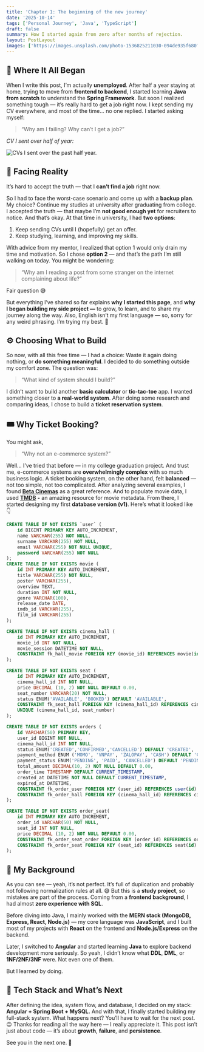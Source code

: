 ```yaml
---
title: 'Chapter 1: The beginning of the new journey'
date: '2025-10-14'
tags: ['Personal Journey', 'Java', 'TypeScript']
draft: false
summary: How I started again from zero after months of rejection.
layout: PostLayout
images: ['https://images.unsplash.com/photo-1536825211030-094de935f680?ixlib=rb-4.1.0&q=85&fm=jpg&crop=entropy&cs=srgb']
---
```



## 💭 Where It All Began


When I write this post, I’m actually **unemployed**. After half a year staying at home, trying to move from **frontend to backend**, I started learning **Java from scratch** to understand the **Spring Framework**. But soon I realized something tough — it’s really hard to get a job right now. I kept sending my CV everywhere, and most of the time… no one replied. I started asking myself:

> “Why am I failing? Why can’t I get a job?”

_CV I sent over half of year:_


![CVs I sent over the past half year.](https://prod-files-secure.s3.us-west-2.amazonaws.com/efeae8fb-3b44-437e-a57e-be87cac69182/b9c350dd-1fc9-4db6-9810-278939935fe9/Screenshot_from_2025-10-15_01-40-34.png?X-Amz-Algorithm=AWS4-HMAC-SHA256&X-Amz-Content-Sha256=UNSIGNED-PAYLOAD&X-Amz-Credential=ASIAZI2LB466Q2MOMNDT%2F20251015%2Fus-west-2%2Fs3%2Faws4_request&X-Amz-Date=20251015T080113Z&X-Amz-Expires=3600&X-Amz-Security-Token=IQoJb3JpZ2luX2VjEMP%2F%2F%2F%2F%2F%2F%2F%2F%2F%2FwEaCXVzLXdlc3QtMiJHMEUCIQCQmVRx2ZU4hUDAZY8Kcxb3BbBI3%2Fu%2FP3lwwYIhuY4m%2BQIgVUGoc7zhDJybfZzzb421S5zko0AeFUJvrofA0DrCPPQq%2FwMIbBAAGgw2Mzc0MjMxODM4MDUiDAaR4lQ7n4sL%2BYQnPircAyHLaOMbz0X7QSChDRCFGE2YXG6BC4PH0I2%2F6qmgiEO7FS27U7FTpejhz0J8XRm8nvsOVdmePP%2B2bxWi4kmjRov%2BSN3EwNaQMg%2BeqhGEgmLQSqTlpEcoIM7ipKPxOw%2BZJp%2FSuXwY88IrmnoRzl8hLjNG0PCt7VQdnN%2Fi0ThoLAKDMVpoEleyhIgtuA125x%2B7tMlp%2FbKfihJ%2FhS467o1cuK8FIxdo8YbdO%2FigHxuHGeLtc1fa%2BTtD7GXOOD8FRKwSZ9qbi3d5qNAlNrJD5h3EFJBXrmjgrDUk1L8JPyTuPQ2xCdEi1xv0nBwDhoaM92Yk8m2KoUmLLnf2yI0v7nWe2%2Bf%2BZgYrMpjfvZXi1FpQs5GQ%2F5HlsQYYyIr3QqvngagenpuWexCHNqs0%2BF%2BZThxWk3ggBjtJT0MSwXbc836AqhQ%2BpgVboz73wmKF%2BQnvv9ljMzmtEQY224A3CC%2FcEgjnv72EpJJt9ozx4WsfneuUc7QAUCZui%2FdZk%2FlcbIoj5ECmcI2X4rMi24awVv7gnfewKVjxaj20FfFvJrVjqGsGXKnf89zn0yw8xZ%2BEYS1eHR8KrGoEnU12q11W6uPj0TqBSbE8MlgsiCDE%2FiA%2FuScFTxCxGP4gWSfS%2BzCXvGNkMOqgvMcGOqUBQ2yj4oznLaAL54up1Ynyt3U1ixeX%2Bk2QoqBqMy8dasCqAd%2FTLGrRP0UV4MfNmxLjaJOIYXa%2Bk6mvwM2FZ1r4xYWQnvF8bEK6br7MdT9%2BUx51Q6p8HpiT13Dzxa2sV71%2FqO3XSJ68RWrmanelmdSpnh4Fd8M57RqYen9UI6aOGeEuSvvhe3ETfHlf47PwLAH6o0lIVsTLKCKC2NLQctLMHy81gcjE&X-Amz-Signature=09cd9acdc7737ca798cf345f191e6f7286c4c2fb772f0a8e768a7dd6a174245d&X-Amz-SignedHeaders=host&x-amz-checksum-mode=ENABLED&x-id=GetObject)


## 🥀 Facing Reality


It’s hard to accept the truth — that I **can’t find a job** right now.


So I had to face the worst-case scenario and come up with a **backup plan**. My choice? Continue my studies at university after graduating from college. I accepted the truth — that maybe I’m **not good enough yet** for recruiters to notice. And that’s okay. At that time in university, I had **two options**:

1. Keep sending CVs until I (hopefully) get an offer.
2. Keep studying, learning, and improving my skills.

With advice from my mentor, I realized that option 1 would only drain my time and motivation. So I chose **option 2** — and that’s the path I’m still walking on today. You might be wondering:

> “Why am I reading a post from some stranger on the internet complaining about life?”

Fair question 😅


But everything I’ve shared so far explains **why I started this page**, and **why I began building my side project —** to grow, to learn, and to share my journey along the way. Also, English isn’t my first language — so, sorry for any weird phrasing. I’m trying my best. 🙏


## ⚙️ Choosing What to Build


So now, with all this free time — I had a choice: Waste it again doing nothing, or **do something meaningful**. I decided to do something outside my comfort zone. The question was:

> “What kind of system should I build?”

I didn’t want to build another **basic calculator** or **tic-tac-toe** app. I wanted something closer to **a real-world system**. After doing some research and comparing ideas, I chose to build a **ticket reservation system**.


## 🎟️ Why Ticket Booking?


You might ask,

> “Why not an e-commerce system?”

Well… I’ve tried that before — in my college graduation project. And trust me, e-commerce systems are **overwhelmingly complex** with so much business logic. A ticket booking system, on the other hand, felt **balanced** — not too simple, not too complicated. After analyzing several examples, I found [**Beta Cinemas**](https://betacinemas.vn/home.htm) as a great reference. And to populate movie data, I used [**TMDB**](https://www.themoviedb.org/) **-** an amazing resource for movie metadata. From there, I started designing my first **database version (v1)**. Here’s what it looked like 👇


```sql
CREATE TABLE IF NOT EXISTS `user` (
	id BIGINT PRIMARY KEY AUTO_INCREMENT,
	name VARCHAR(255) NOT NULL,
	surname VARCHAR(255) NOT NULL,
	email VARCHAR(255) NOT NULL UNIQUE,
	password VARCHAR(255) NOT NULL
);
CREATE TABLE IF NOT EXISTS movie (
	id INT PRIMARY KEY AUTO_INCREMENT,
	title VARCHAR(255) NOT NULL,
	poster VARCHAR(255),
	overview TEXT,
	duration INT NOT NULL,
	genre VARCHAR(100),
	release_date DATE,
	imdb_id VARCHAR(255),
	film_id VARCHAR(255)
);

CREATE TABLE IF NOT EXISTS cinema_hall (
	id INT PRIMARY KEY AUTO_INCREMENT,
	movie_id INT NOT NULL,
	movie_session DATETIME NOT NULL,
	CONSTRAINT fk_hall_movie FOREIGN KEY (movie_id) REFERENCES movie(id) ON DELETE CASCADE
);

CREATE TABLE IF NOT EXISTS seat (
    id INT PRIMARY KEY AUTO_INCREMENT,
    cinema_hall_id INT NOT NULL,
    price DECIMAL (10, 2) NOT NULL DEFAULT 0.00,
    seat_number VARCHAR(20) NOT NULL,
    status ENUM('AVAILABLE', 'BOOKED') DEFAULT 'AVAILABLE',
    CONSTRAINT fk_seat_hall FOREIGN KEY (cinema_hall_id) REFERENCES cinema_hall(id) ON DELETE CASCADE,
    UNIQUE (cinema_hall_id, seat_number)
);

CREATE TABLE IF NOT EXISTS orders (
	id VARCHAR(50) PRIMARY KEY,
	user_id BIGINT NOT NULL,
	cinema_hall_id INT NOT NULL,
	status ENUM('CREATED','CONFIRMED','CANCELLED') DEFAULT 'CREATED', 
	payment_method ENUM ('MOMO', 'VNPAY', 'ZALOPAY', 'CASH') DEFAULT 'CASH',
	payment_status ENUM('PENDING', 'PAID', 'CANCELLED') DEFAULT 'PENDING',
	total_amount DECIMAL(10, 2) NOT NULL DEFAULT 0.00,
	order_time TIMESTAMP DEFAULT CURRENT_TIMESTAMP,
	created_at DATETIME NOT NULL DEFAULT CURRENT_TIMESTAMP,
	expired_at DATETIME,
	CONSTRAINT fk_order_user FOREIGN KEY (user_id) REFERENCES user(id) ON DELETE CASCADE,
	CONSTRAINT fk_order_hall FOREIGN KEY (cinema_hall_id) REFERENCES cinema_hall(id) ON DELETE CASCADE
);

CREATE TABLE IF NOT EXISTS order_seat(
	id INT PRIMARY KEY AUTO_INCREMENT,
	order_id VARCHAR(50) NOT NULL,
	seat_id INT NOT NULL,
	price DECIMAL (10, 2) NOT NULL DEFAULT 0.00,
	CONSTRAINT fk_order_seat_order FOREIGN KEY (order_id) REFERENCES orders(id) ON DELETE CASCADE,
	CONSTRAINT fk_order_seat FOREIGN KEY (seat_id) REFERENCES seat(id) ON DELETE CASCADE	
);
```


## 🧩 My Background


As you can see — yeah, it’s not perfect. It’s full of duplication and probably not following normalization rules at all. 😅 But this is a **study project**, so mistakes are part of the process. Coming from a **frontend background**, I had almost **zero experience with SQL**.


Before diving into Java, I mainly worked with the **MERN stack (MongoDB, Express, React, Node.js)** — my core language was **JavaScript**, and I built most of my projects with **React** on the frontend and **Node.js/Express** on the backend.


Later, I switched to **Angular** and started learning **Java** to explore backend development more seriously. So yeah, I didn’t know what **DDL**, **DML**, or **1NF/2NF/3NF** were. Not even one of them.


But I learned by doing.


## 🔧 Tech Stack and What’s Next


After defining the idea, system flow, and database, I decided on my stack: **Angular + Spring Boot + MySQL.** And with that, I finally started building my full-stack system. What happens next? You’ll have to wait for the next post. 😉 Thanks for reading all the way here — I really appreciate it. This post isn’t just about code — it’s about **growth**, **failure**, and **persistence**.


See you in the next one. 👋

